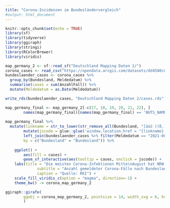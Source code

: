 ```yaml
---
title: "Corona-Inzidenzen im Bundesländervergleich"
#output: html_document
---
```

```r
knitr::opts_chunk$set(echo = TRUE)
library(sf)
library(tidyverse)
library(ggiraph)
library(stringi)
library(RColorBrewer)
library(viridis)
```

```r
map_germany_2 <- sf::read_sf("Deutschland Mapping Daten 2/")
corona_cases <- read_csv("https://opendata.arcgis.com/datasets/dd4580c810204019a7b8eb3e0b329dd6_0.csv", guess_max = 2500000)
bundeslaender_cases <- corona_cases %>%
  group_by(Bundesland, Meldedatum) %>%
  summarise(cases = sum(AnzahlFall)) %>%
  mutate(Meldedatum = as.Date(Meldedatum))

write_rds(bundeslaender_cases, "Deutschland Mapping Daten 2/cases.rds")
```


```r
map_germany_final <- map_germany_2[-c(17, 18, 19, 20, 21, 22), ]
		names(map_germany_final)[names(map_germany_final) == 'NUTS_NAME'] <- 'Bundesland'
		
map_germany_final %>%
  mutate(linkname = str_to_lower(str_remove_all(Bundesland, "[äüö ()ß.]"))) %>%
		mutate(jscode = glue::glue('window.location.href = "{linkname}.html";')) %>%
		left_join(bundeslaender_cases %>% filter(Meldedatum == "2021-08-15"), 
		by = c("Bundesland" = "Bundesland")) %>%
		  
    ggplot() +
		aes(fill = cases) +
		geom_sf_interactive(aes(tooltip = cases, onclick = jscode)) + 
    labs(title = "Die meisten Corona-Infektionen Mitte\nAugust hat NRW gemeldet. In den östlichen\nBundesländern traten vergleichsweise\nwenige Fälle auf.",
              subtitle = "Anzahl gemeldeter Corona-Fälle nach Bundesland",
              caption = "Quelle: RKI") +
    scale_fill_viridis_c(option = "magma", direction=-1) + 
    theme_bw() -> corona_map_germany_2
```


```r
ggiraph::girafe(
		ggobj = corona_map_germany_2, pointsize = 14, width_svg = 6, height_svg = 6 * 0.618
		)
```
